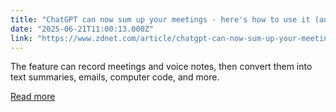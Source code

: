 ```yaml
---
title: "ChatGPT can now sum up your meetings - here's how to use it (and who can)"
date: "2025-06-21T11:00:13.000Z"
link: "https://www.zdnet.com/article/chatgpt-can-now-sum-up-your-meetings-heres-how-to-use-it-and-who-can/"
---
```


The feature can record meetings and voice notes, then convert them into text summaries, emails, computer code, and more.

[Read more](https://www.zdnet.com/article/chatgpt-can-now-sum-up-your-meetings-heres-how-to-use-it-and-who-can/)
